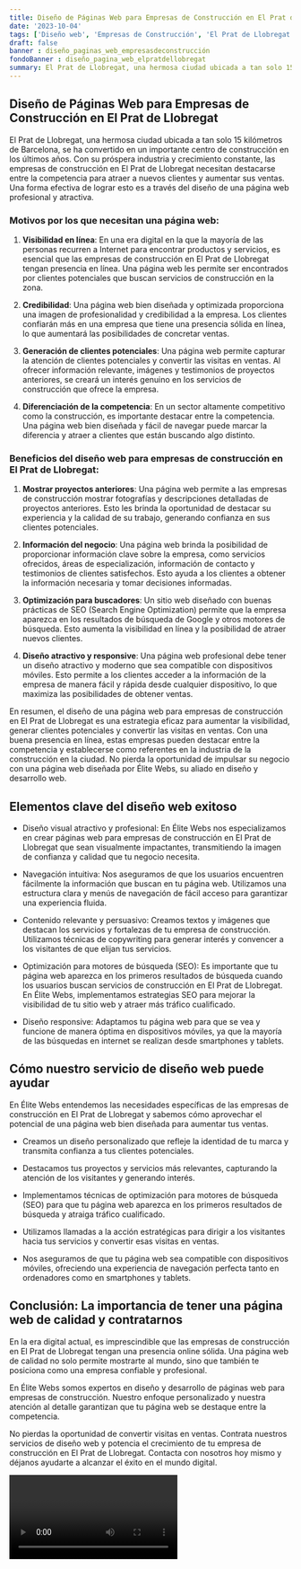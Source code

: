 ```yaml
---
title: Diseño de Páginas Web para Empresas de Construcción en El Prat de Llobregat
date: '2023-10-04'
tags: ['Diseño web', 'Empresas de Construcción', 'El Prat de Llobregat']
draft: false
banner : diseño_paginas_web_empresasdeconstrucción
fondoBanner : diseño_pagina_web_elpratdellobregat
summary: El Prat de Llobregat, una hermosa ciudad ubicada a tan solo 15 kilómetros de Barcelona, se ha convertido en un importante centro de construcción en los últimos años. Con su próspera industria y crecimiento constante, las empresas de construcción en El Prat de Llobregat necesitan destacarse entre la competencia para atraer a nuevos clientes y aumentar sus ventas. Una forma efectiva de lograr esto es a través del diseño de una página web profesional y atractiva.
---
```


## Diseño de Páginas Web para Empresas de Construcción en El Prat de Llobregat

El Prat de Llobregat, una hermosa ciudad ubicada a tan solo 15 kilómetros de Barcelona, se ha convertido en un importante centro de construcción en los últimos años. Con su próspera industria y crecimiento constante, las empresas de construcción en El Prat de Llobregat necesitan destacarse entre la competencia para atraer a nuevos clientes y aumentar sus ventas. Una forma efectiva de lograr esto es a través del diseño de una página web profesional y atractiva.

### Motivos por los que necesitan una página web:

1. **Visibilidad en línea**: En una era digital en la que la mayoría de las personas recurren a Internet para encontrar productos y servicios, es esencial que las empresas de construcción en El Prat de Llobregat tengan presencia en línea. Una página web les permite ser encontrados por clientes potenciales que buscan servicios de construcción en la zona.

2. **Credibilidad**: Una página web bien diseñada y optimizada proporciona una imagen de profesionalidad y credibilidad a la empresa. Los clientes confiarán más en una empresa que tiene una presencia sólida en línea, lo que aumentará las posibilidades de concretar ventas.

3. **Generación de clientes potenciales**: Una página web permite capturar la atención de clientes potenciales y convertir las visitas en ventas. Al ofrecer información relevante, imágenes y testimonios de proyectos anteriores, se creará un interés genuino en los servicios de construcción que ofrece la empresa.

4. **Diferenciación de la competencia**: En un sector altamente competitivo como la construcción, es importante destacar entre la competencia. Una página web bien diseñada y fácil de navegar puede marcar la diferencia y atraer a clientes que están buscando algo distinto.

### Beneficios del diseño web para empresas de construcción en El Prat de Llobregat:

1. **Mostrar proyectos anteriores**: Una página web permite a las empresas de construcción mostrar fotografías y descripciones detalladas de proyectos anteriores. Esto les brinda la oportunidad de destacar su experiencia y la calidad de su trabajo, generando confianza en sus clientes potenciales.

2. **Información del negocio**: Una página web brinda la posibilidad de proporcionar información clave sobre la empresa, como servicios ofrecidos, áreas de especialización, información de contacto y testimonios de clientes satisfechos. Esto ayuda a los clientes a obtener la información necesaria y tomar decisiones informadas.

3. **Optimización para buscadores**: Un sitio web diseñado con buenas prácticas de SEO (Search Engine Optimization) permite que la empresa aparezca en los resultados de búsqueda de Google y otros motores de búsqueda. Esto aumenta la visibilidad en línea y la posibilidad de atraer nuevos clientes.

4. **Diseño atractivo y responsive**: Una página web profesional debe tener un diseño atractivo y moderno que sea compatible con dispositivos móviles. Esto permite a los clientes acceder a la información de la empresa de manera fácil y rápida desde cualquier dispositivo, lo que maximiza las posibilidades de obtener ventas.

En resumen, el diseño de una página web para empresas de construcción en El Prat de Llobregat es una estrategia eficaz para aumentar la visibilidad, generar clientes potenciales y convertir las visitas en ventas. Con una buena presencia en línea, estas empresas pueden destacar entre la competencia y establecerse como referentes en la industria de la construcción en la ciudad. No pierda la oportunidad de impulsar su negocio con una página web diseñada por Élite Webs, su aliado en diseño y desarrollo web.

<GifSeo />

<Cta />

## Elementos clave del diseño web exitoso

- Diseño visual atractivo y profesional: En Élite Webs nos especializamos en crear páginas web para empresas de construcción en El Prat de Llobregat que sean visualmente impactantes, transmitiendo la imagen de confianza y calidad que tu negocio necesita.

- Navegación intuitiva: Nos aseguramos de que los usuarios encuentren fácilmente la información que buscan en tu página web. Utilizamos una estructura clara y menús de navegación de fácil acceso para garantizar una experiencia fluida.

- Contenido relevante y persuasivo: Creamos textos y imágenes que destacan los servicios y fortalezas de tu empresa de construcción. Utilizamos técnicas de copywriting para generar interés y convencer a los visitantes de que elijan tus servicios.

- Optimización para motores de búsqueda (SEO): Es importante que tu página web aparezca en los primeros resultados de búsqueda cuando los usuarios buscan servicios de construcción en El Prat de Llobregat. En Élite Webs, implementamos estrategias SEO para mejorar la visibilidad de tu sitio web y atraer más tráfico cualificado.

- Diseño responsive: Adaptamos tu página web para que se vea y funcione de manera óptima en dispositivos móviles, ya que la mayoría de las búsquedas en internet se realizan desde smartphones y tablets.

## Cómo nuestro servicio de diseño web puede ayudar

En Élite Webs entendemos las necesidades específicas de las empresas de construcción en El Prat de Llobregat y sabemos cómo aprovechar el potencial de una página web bien diseñada para aumentar tus ventas.

- Creamos un diseño personalizado que refleje la identidad de tu marca y transmita confianza a tus clientes potenciales.

- Destacamos tus proyectos y servicios más relevantes, capturando la atención de los visitantes y generando interés.

- Implementamos técnicas de optimización para motores de búsqueda (SEO) para que tu página web aparezca en los primeros resultados de búsqueda y atraiga tráfico cualificado.

- Utilizamos llamadas a la acción estratégicas para dirigir a los visitantes hacia tus servicios y convertir esas visitas en ventas.

- Nos aseguramos de que tu página web sea compatible con dispositivos móviles, ofreciendo una experiencia de navegación perfecta tanto en ordenadores como en smartphones y tablets.

## Conclusión: La importancia de tener una página web de calidad y contratarnos

En la era digital actual, es imprescindible que las empresas de construcción en El Prat de Llobregat tengan una presencia online sólida. Una página web de calidad no solo permite mostrarte al mundo, sino que también te posiciona como una empresa confiable y profesional.

En Élite Webs somos expertos en diseño y desarrollo de páginas web para empresas de construcción. Nuestro enfoque personalizado y nuestra atención al detalle garantizan que tu página web se destaque entre la competencia.

No pierdas la oportunidad de convertir visitas en ventas. Contrata nuestros servicios de diseño web y potencia el crecimiento de tu empresa de construcción en El Prat de Llobregat. Contacta con nosotros hoy mismo y déjanos ayudarte a alcanzar el éxito en el mundo digital.

<Video />

<CtaBot job='Empresas de Construcción' city='El Prat de Llobregat'/>

<Gmaps query='El Prat de Llobregat+españa+maps' />